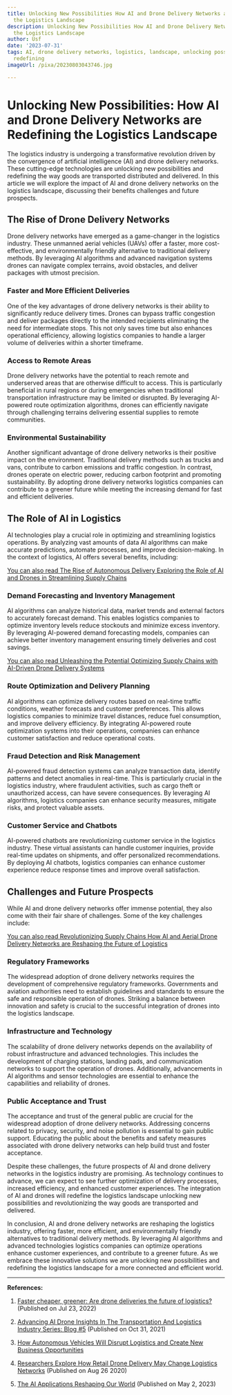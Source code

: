 ```yaml
---
title: Unlocking New Possibilities How AI and Drone Delivery Networks are Redefining
  the Logistics Landscape
description: Unlocking New Possibilities How AI and Drone Delivery Networks are Redefining
  the Logistics Landscape
author: Usf
date: '2023-07-31'
tags: AI, drone delivery networks, logistics, landscape, unlocking possibilities,
  redefining
imageUrl: /pixa/20230803043746.jpg

---
```

# Unlocking New Possibilities: How  AI and Drone Delivery Networks are Redefining  the Logistics Landscape

The logistics industry is undergoing a transformative revolution driven by the convergence of artificial  intelligence (AI) and drone delivery networks. These cutting-edge technologies are  unlocking new possibilities and redefining the way goods are transported distributed and delivered. In this article we will explore the impact  of AI and drone delivery networks on the logistics landscape, discussing their benefits challenges and  future  prospects.

## The  Rise of Drone Delivery Networks

Drone delivery networks have emerged as  a game-changer in the  logistics industry. These unmanned aerial vehicles (UAVs) offer a  faster, more cost-effective, and environmentally friendly alternative to traditional delivery methods. By leveraging AI algorithms and  advanced navigation systems drones can navigate complex terrains, avoid obstacles, and deliver packages  with utmost precision.

### Faster and  More Efficient Deliveries

One of the key advantages of drone delivery networks is their  ability to significantly reduce delivery times. Drones can bypass traffic congestion and deliver  packages directly to the intended recipients eliminating the need for intermediate stops. This not only saves time  but also enhances operational  efficiency, allowing logistics companies to handle a larger volume of deliveries  within a shorter timeframe.

###  Access to Remote Areas

Drone delivery networks  have the potential to reach remote and  underserved areas that are otherwise difficult to access. This is particularly beneficial in rural regions or during  emergencies when traditional transportation infrastructure may be  limited or disrupted. By leveraging AI-powered route optimization  algorithms, drones can efficiently navigate through challenging terrains delivering essential supplies to remote communities.

### Environmental Sustainability

Another significant advantage  of drone delivery networks  is their positive  impact on the environment. Traditional delivery methods such as trucks and vans, contribute to carbon emissions and traffic congestion. In contrast, drones operate on electric power, reducing carbon footprint and promoting sustainability. By adopting drone delivery networks logistics companies  can contribute to a greener future while meeting the  increasing demand for  fast and efficient deliveries.

## The Role of AI in Logistics

AI technologies play a crucial role in optimizing and streamlining logistics operations. By analyzing vast amounts of data AI algorithms can make accurate predictions, automate processes, and improve decision-making. In the context of logistics, AI offers several benefits, including:

[You can also  read  The Rise of Autonomous Delivery Exploring the Role of AI and Drones in Streamlining Supply  Chains](The%20Rise%20of%20Autonomous%20Delivery%20Exploring%20the%20Role%20of%20AI%20and%20Drones%20in%20Streamlining%20Supply%20Chains)


### Demand Forecasting and Inventory Management

AI algorithms can analyze  historical data, market trends  and  external factors to accurately forecast demand. This enables logistics companies to optimize inventory levels reduce stockouts and minimize excess inventory.  By leveraging AI-powered demand forecasting models, companies can achieve better inventory management  ensuring timely deliveries and cost savings.

[You can also read Unleashing  the Potential Optimizing Supply Chains with AI-Driven Drone Delivery Systems](Unleashing%20the%20Potential%20Optimizing%20Supply%20Chains%20with%20AI-Driven%20Drone%20Delivery%20Systems)


### Route Optimization and Delivery Planning

AI algorithms  can optimize delivery routes based on real-time traffic conditions, weather forecasts and customer preferences. This  allows logistics companies to minimize travel distances, reduce fuel consumption, and improve delivery  efficiency.  By integrating AI-powered route  optimization systems into their operations, companies  can enhance  customer  satisfaction  and reduce operational costs.

### Fraud Detection and Risk Management

AI-powered  fraud detection systems can analyze  transaction data, identify patterns and detect anomalies in real-time. This is particularly crucial in the logistics industry, where fraudulent activities, such as cargo theft  or unauthorized  access, can have severe consequences. By leveraging AI algorithms, logistics companies can  enhance security measures, mitigate risks, and protect valuable assets.

### Customer Service and Chatbots

AI-powered chatbots are  revolutionizing customer service in the logistics industry. These virtual assistants can handle customer inquiries, provide real-time updates  on shipments, and offer personalized recommendations. By deploying  AI chatbots, logistics companies  can enhance customer experience reduce response times and improve overall satisfaction.

## Challenges and Future Prospects

While AI and drone  delivery networks offer immense potential, they also come with their fair  share of challenges. Some  of the key challenges include:

[You can also read Revolutionizing Supply Chains How AI and Aerial Drone Delivery Networks are Reshaping the Future of Logistics](Revolutionizing%20Supply%20Chains%20How%20AI%20and%20Aerial%20Drone%20Delivery%20Networks%20are%20Reshaping%20the%20Future%20of%20Logistics)


### Regulatory Frameworks

The widespread adoption  of drone delivery  networks requires  the development of comprehensive regulatory frameworks. Governments and aviation authorities need to establish guidelines and standards to ensure the safe and responsible operation of drones. Striking a  balance between innovation and safety is crucial to the  successful integration of drones into the logistics landscape.

### Infrastructure and Technology

The scalability of drone delivery networks depends on the availability of robust infrastructure and  advanced technologies. This includes the development of charging stations, landing pads, and communication networks to support the operation of drones. Additionally, advancements in  AI algorithms and sensor technologies are essential to  enhance the  capabilities and reliability of drones.

###  Public Acceptance and Trust

The acceptance and trust of the general public are crucial for the widespread adoption of  drone delivery networks. Addressing concerns related to privacy, security,  and noise pollution is essential to gain public support. Educating the public about the benefits  and safety  measures associated with drone delivery networks can help build trust and foster acceptance.

Despite these  challenges, the future prospects  of AI and  drone delivery networks in the logistics industry are promising. As technology continues to advance, we can expect to see further  optimization of  delivery processes, increased efficiency, and enhanced customer experiences. The integration  of AI and drones will redefine the logistics  landscape unlocking new possibilities and revolutionizing the  way goods are transported and delivered.

In conclusion, AI  and drone delivery networks are  reshaping the logistics industry, offering faster, more efficient, and environmentally friendly alternatives to  traditional delivery methods. By leveraging AI algorithms and advanced technologies logistics companies can  optimize operations enhance customer experiences, and contribute to a greener future. As  we  embrace  these innovative solutions we are unlocking new  possibilities and  redefining the  logistics landscape for a more connected and  efficient  world.

---

**References:**

1. [Faster  cheaper, greener: Are drone  deliveries the future of logistics?](https://www.euronews.com/next/2022/07/23/faster-cheaper-greener-are-drone-deliveries-the-future-of-logistics) (Published on Jul 23, 2022)

2. [Advancing AI Drone  Insights In The Transportation And Logistics Industry Series: Blog #5](https://www.forbes.com/sites/cindygordon/2021/10/31/advancing-ai-revenue-growth-insights-in-the-transportation-and-logistics-industry-series-blog-5/?sh=24a874761049) (Published on  Oct 31, 2021)

3. [How Autonomous Vehicles  Will Disrupt Logistics and Create New Business  Opportunities](https://projectproduction.org/journal/how-autonomous-vehicles-will-disrupt-logistics-and-create-new-business-opportunities/)

4. [Researchers Explore How Retail Drone Delivery May Change Logistics Networks](https://news.utdallas.edu/business-management/drone-delivery-study-2020/) (Published on Aug 26 2020)

5. [The AI Applications Reshaping Our World](https://www.moveworks.com/insights/ai-applications) (Published on May 2, 2023)